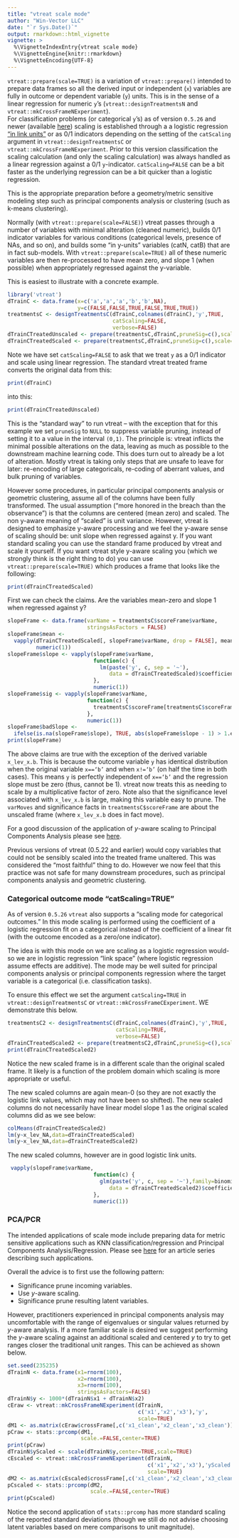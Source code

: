 ```yaml
---
title: "vtreat scale mode"
author: "Win-Vector LLC"
date: "`r Sys.Date()`"
output: rmarkdown::html_vignette
vignette: >
  %\VignetteIndexEntry{vtreat scale mode}
  %\VignetteEngine{knitr::rmarkdown}
  %\VignetteEncoding{UTF-8}
---
```


<code>vtreat::prepare(scale=TRUE)</code> is a variation of 
<code>vtreat::prepare()</code> intended to prepare data frames so all 
the derived input or independent (`x`) variables 
 are fully in outcome or dependent variable (`y`) units.
This is in the sense of a linear regression for numeric `y`'s (`vtreat::designTreatmentsN` and
`vtreat::mkCrossFrameNExperiment`).  
For classification problems (or categorical `y`'s)
as of version `0.5.26` and newer (available [here](https://github.com/WinVector/vtreat))
scaling is established through a 
a logistic regression  ["in link units"](https://github.com/WinVector/Examples/blob/master/PCR/YAwarePCAclassification.md)
or as 0/1 indicators depending on the setting of the `catScaling` argument
in `vtreat::designTreatmentsC` or `vtreat::mkCrossFrameNExperiment`.
Prior to this version classification the scaling calculation (and only the scaling
calculation) was always handled as a linear regression against a 0/1 `y`-indicator.
`catScaling=FALSE` can be a bit faster as the underlying regression can be a bit quicker than 
 a logistic regression.

This is the appropriate preparation before a geometry/metric sensitive modeling step
such as principal components analysis or clustering (such as k-means clustering).

Normally (with <code>vtreat::prepare(scale=FALSE)</code>) vtreat
passes through a number of variables with minimal alteration (cleaned numeric),
builds 0/1 indicator variables for various conditions (categorical levels, 
presence of NAs, and so on), and builds some "in y-units" variables (catN, catB) that 
are in fact sub-models.  With <code>vtreat::prepare(scale=TRUE)</code> all of these 
numeric variables are then re-processed to have mean zero, and slope 1 (when possible)
when appropriately regressed against the y-variable.

This is easiest to illustrate with a concrete example.

```r
library('vtreat')
dTrainC <- data.frame(x=c('a','a','a','b','b',NA),
                      y=c(FALSE,FALSE,TRUE,FALSE,TRUE,TRUE))
treatmentsC <- designTreatmentsC(dTrainC,colnames(dTrainC),'y',TRUE,
                                 catScaling=FALSE,
                                 verbose=FALSE)
dTrainCTreatedUnscaled <- prepare(treatmentsC,dTrainC,pruneSig=c(),scale=FALSE)
dTrainCTreatedScaled <- prepare(treatmentsC,dTrainC,pruneSig=c(),scale=TRUE)
```

Note we have set `catScaling=FALSE` to ask that we treat `y` as a 0/1 indicator and scale using linear regression.
The standard vtreat treated frame converts the original data from this:

```r
print(dTrainC)
```

into this:

```r
print(dTrainCTreatedUnscaled)
```

This is the "standard way" to run vtreat -- with the exception that for this example we set 
<code>pruneSig</code> to <code>NULL</code> to suppress variable pruning, instead of setting it to a value in the interval
<code>(0,1)</code>.  The principle is: vtreat inflicts the minimal possible alterations on the data, leaving as much as possible to the downstream machine learning code. This does turn out to already be a lot of alteration.  Mostly vtreat is taking only steps that are unsafe to leave for later: re-encoding of large categoricals, re-coding of aberrant values, and bulk pruning of variables.

However some procedures, in particular principal components analysis or geometric
clustering, assume all of the columns have been fully transformed.  The usual assumption ("more honored in the breach than the observance") is that the columns
are centered (mean zero) and scaled.  The non y-aware meaning of "scaled" is 
unit variance.  However, vtreat is designed to emphasize y-aware processing and we feel the y-aware sense of scaling should be: unit slope when regressed against y.  If you 
want standard scaling you can use the standard frame produced by vtreat and scale it
yourself.  If you want vtreat style y-aware scaling you (which we strongly think
is the right thing to do) you can use <code>vtreat::prepare(scale=TRUE)</code> which
produces a frame that looks like the following:

```r
print(dTrainCTreatedScaled)
```

First we can check the claims.  Are the variables mean-zero and slope 1 when regressed against y?

```r
slopeFrame <- data.frame(varName = treatmentsC$scoreFrame$varName,
                         stringsAsFactors = FALSE)
slopeFrame$mean <-
  vapply(dTrainCTreatedScaled[, slopeFrame$varName, drop = FALSE], mean,
         numeric(1))
slopeFrame$slope <- vapply(slopeFrame$varName,
                           function(c) {
                             lm(paste('y', c, sep = '~'),
                                data = dTrainCTreatedScaled)$coefficients[[2]]
                           },
                           numeric(1))
slopeFrame$sig <- vapply(slopeFrame$varName,
                         function(c) {
                           treatmentsC$scoreFrame[treatmentsC$scoreFrame$varName == c, 'sig']
                         },
                         numeric(1))
slopeFrame$badSlope <-
  ifelse(is.na(slopeFrame$slope), TRUE, abs(slopeFrame$slope - 1) > 1.e-8)
print(slopeFrame)
```

The above claims are true with the exception of the derived variable <code>x_lev_x.b</code>.
This is because the outcome variable <code>y</code> has identical distribution
when the original variable <code>x=='b'</code> and when <code>x!='b'</code> (on half the time in both cases).  This means <code>y</code> is perfectly independent 
of <code>x=='b'</code> and the regression slope must be zero (thus, cannot be 1).  vtreat now treats
this as needing to scale by a multiplicative factor of zero. Note also that the significance level associated with <code>x_lev_x.b</code> is large, making this variable easy to prune. The <code>varMoves</code> and significance
facts in <code>treatmentsC\$scoreFrame</code> are about the unscaled frame (where <code>x_lev_x.b</code> does in fact move). 

For a good discussion of the application of *y*-aware scaling to Principal Components Analysis please see [here](http://www.win-vector.com/blog/2016/05/pcr_part2_yaware/).

Previous versions of vtreat (0.5.22 and earlier) would copy variables that
could not be sensibly scaled into the treated frame unaltered.  This was considered the "most faithful"
thing to do.  However we now feel that this practice was not safe for many downstream procedures, such as principal
components analysis and geometric clustering. 

### Categorical outcome mode "catScaling=TRUE"

As of version `0.5.26` `vtreat` also supports a "scaling mode for categorical outcomes."  In this mode scaling is performed using the coefficient of a logistic regression fit on a categorical instead of the coefficient of a linear fit (with the outcome encoded as a zero/one indicator).  

The idea is with this mode on we are scaling as a logistic regression would- so we are in logistic regression "link space" (where logistic regression assume effects are additive).  The mode may be well suited for principal components analysis or principal components regression where the target variable is a categorical (i.e. classification tasks).

To ensure this effect we set the argument `catScaling=TRUE` in `vtreat::designTreatmentsC` or `vtreat::mkCrossFrameCExperiment`.  WE demonstrate this below.

```r
treatmentsC2 <- designTreatmentsC(dTrainC,colnames(dTrainC),'y',TRUE,
                                  catScaling=TRUE,
                                  verbose=FALSE)
dTrainCTreatedScaled2 <- prepare(treatmentsC2,dTrainC,pruneSig=c(),scale=TRUE)
print(dTrainCTreatedScaled2)
```

Notice the new scaled frame is in a different scale than the original scaled frame.  It likely is a function of the problem domain which scaling is more appropriate or useful.

The new scaled columns are again mean-0 (so they are not exactly the logistic link values, which may not have been so shifted).
The new scaled columns do not necessarily have linear model slope 1 as the original scaled columns did as we see below:

```r
colMeans(dTrainCTreatedScaled2)
lm(y~x_lev_NA,data=dTrainCTreatedScaled)
lm(y~x_lev_NA,data=dTrainCTreatedScaled2)
```

The new scaled columns, however are in good logistic link units.

```r
 vapply(slopeFrame$varName,
                           function(c) {
                             glm(paste('y', c, sep = '~'),family=binomial,
                                data = dTrainCTreatedScaled2)$coefficients[[2]]
                           },
                           numeric(1))
```

### PCA/PCR

The intended applications of scale mode include preparing data for metric sensitive applications
such as KNN classification/regression and Principal Components Analysis/Regression.  Please see
[here](https://github.com/WinVector/Examples/tree/master/PCR) for an article series describing such applications.

Overall the advice is to first use the following pattern:

 * Significance prune incoming variables.
 * Use *y*-aware scaling.
 * Significance prune resulting latent variables.

However, practitioners experienced in principal components analysis may uncomfortable with the 
range of eigenvalues or singular values returned by *y*-aware analysis.   If a more familiar scale
is desired we suggest performing the *y*-aware scaling against an additional scaled and centered *y* to try
to get ranges closer the traditional unit ranges.  This can be achieved as shown below.

```r
set.seed(235235)
dTrainN <- data.frame(x1=rnorm(100),
                      x2=rnorm(100),
                      x3=rnorm(100),
                      stringsAsFactors=FALSE)
dTrainN$y <- 1000*(dTrainN$x1 + dTrainN$x2)
cEraw <- vtreat::mkCrossFrameNExperiment(dTrainN,
                                         c('x1','x2','x3'),'y',
                                         scale=TRUE)
dM1 <- as.matrix(cEraw$crossFrame[,c('x1_clean','x2_clean','x3_clean')])
pCraw <- stats::prcomp(dM1,
                       scale.=FALSE,center=TRUE)
print(pCraw)
dTrainN$yScaled <- scale(dTrainN$y,center=TRUE,scale=TRUE)
cEscaled <- vtreat::mkCrossFrameNExperiment(dTrainN,
                                            c('x1','x2','x3'),'yScaled',
                                            scale=TRUE)
dM2 <- as.matrix(cEscaled$crossFrame[,c('x1_clean','x2_clean','x3_clean')])
pCscaled <- stats::prcomp(dM2,
                          scale.=FALSE,center=TRUE)
print(pCscaled)
```

Notice the second application of `stats::prcomp` has more standard scaling of the 
reported standard deviations (though we still do not advise choosing latent variables
based on mere comparisons to unit magnitude).




